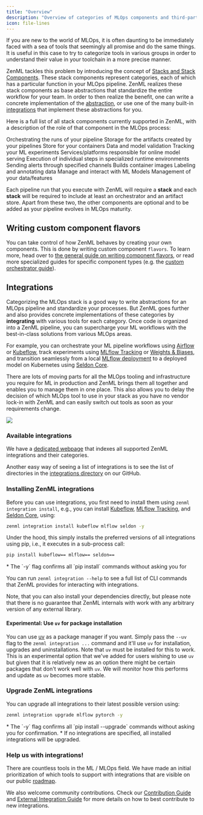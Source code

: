 ```yaml
---
title: "Overview"
description: "Overview of categories of MLOps components and third-party integrations."
icon: file-lines
---
```


If you are new to the world of MLOps, it is often daunting to be immediately faced with a sea of tools that seemingly all promise and do the same things. It is useful in this case to try to categorize tools in various groups in order to understand their value in your toolchain in a more precise manner.

ZenML tackles this problem by introducing the concept of [Stacks and Stack Components](/user-guide/guides/production-guide/understand-stacks). These stack components represent categories, each of which has a particular function in your MLOps pipeline. ZenML realizes these stack components as base abstractions that standardize the entire workflow for your team. In order to then realize the benefit, one can write a concrete implementation of the [abstraction](/stack-components/stack-deployment/implement-a-custom-stack-component), or use one of the many built-in [integrations](/stack-components/component-guide) that implement these abstractions for you.

Here is a full list of all stack components currently supported in ZenML, with a description of the role of that component in the MLOps process:

<CardGroup cols={3}>
<Card title="Orchestrator" icon="sitemap" href="/stack-components/orchestrators">
 Orchestrating the runs of your pipeline
 </Card>
 <Card title="Artifact Store" icon="box-archive" href="/stack-components/artifact-stores">
  Storage for the artifacts created by your pipelines
  </Card>
  <Card title="Container Registry" icon="docker" href="/stack-components/container-registries">
   Store for your containers
   </Card>
  <Card title="Data Validator" icon="check-double" href="/stack-components/data-validators">
  Data and model validation
  </Card>
  <Card title="Experiment Tracker" icon="flask" href="/stack-components/experiment-trackers">
  Tracking your ML experiments
  </Card> <Card title="Model Deployer" icon="rocket" href="/stack-components/model-deployers">
  Services/platforms responsible for online model serving
  </Card>
  <Card title="Step Operator" icon="gear" href="/stack-components/step-operators">
  Execution of individual steps in specialized runtime environments
  </Card>
  <Card title="Alerter" icon="bell" href="/stack-components/alerters">
   Sending alerts through specified channels
  </Card> <Card title="Image Builder" icon="image" href="/stack-components/image-builders">
  Builds container images
  </Card> <Card title="Annotator" icon="tags" href="/stack-components/annotators">
  Labeling and annotating data
  </Card>
  <Card title="Model Registry" icon="database" href="/stack-components/model-registries">
  Manage and interact with ML Models
  </Card>
   <Card title="Feature Store" icon="layer-group" href="/stack-components/feature-stores">
   Management of your data/features
    </Card>
</CardGroup>

Each pipeline run that you execute with ZenML will require a **stack** and each **stack** will be required to include at least an orchestrator and an artifact store. Apart from these two, the other components are optional and to be added as your pipeline evolves in MLOps maturity.

## Writing custom component flavors

You can take control of how ZenML behaves by creating your own components. This is done by writing custom component `flavors`. To learn more, head over to [the general guide on writing component flavors](/stack-components/stack-deployment/implement-a-custom-stack-component), or read more specialized guides for specific component types (e.g. the [custom orchestrator guide](/stack-components/orchestrators/custom)).

## Integrations

Categorizing the MLOps stack is a good way to write abstractions for an MLOps pipeline and standardize your processes. But ZenML goes further and also provides concrete implementations of these categories by **integrating** with various tools for each category. Once code is organized into a ZenML pipeline, you can supercharge your ML workflows with the best-in-class solutions from various MLOps areas.

For example, you can orchestrate your ML pipeline workflows using [Airflow](/stack-components/orchestrators/airflow) or [Kubeflow](/stack-components/orchestrators/kubeflow), track experiments using [MLflow Tracking](/stack-components/experiment-trackers/mlflow) or [Weights & Biases](/stack-components/experiment-trackers/wandb), and transition seamlessly from a local [MLflow deployment](/stack-components/model-deployers/mlflow) to a deployed model on Kubernetes using [Seldon Core](/stack-components/model-deployers/seldon).

There are lots of moving parts for all the MLOps tooling and infrastructure you require for ML in production and ZenML brings them all together and enables you to manage them in one place. This also allows you to delay the decision of which MLOps tool to use in your stack as you have no vendor lock-in with ZenML and can easily switch out tools as soon as your requirements change.

<Frame caption="ZenML is the glue">
  <img src="/_assets/stack-components/stack-components-1.avif"/>
</Frame>


### Available integrations

We have a [dedicated webpage](https://zenml.io/integrations) that indexes all supported ZenML integrations and their categories.

Another easy way of seeing a list of integrations is to see the list of directories in the [integrations directory](https://github.com/zenml-io/zenml/tree/main/src/zenml/integrations) on our GitHub.

### Installing ZenML integrations

Before you can use integrations, you first need to install them using `zenml integration install`, e.g., you can install [Kubeflow](/stack-components/orchestrators/kubeflow), [MLflow Tracking](/stack-components/experiment-trackers/mlflow), and [Seldon Core](/stack-components/model-deployers/seldon), using:

```bash
zenml integration install kubeflow mlflow seldon -y
```

Under the hood, this simply installs the preferred versions of all integrations using pip, i.e., it executes in a sub-process call:

```bash
pip install kubeflow== mlflow== seldon==
```

<Info>
* The `-y` flag confirms all `pip install` commands without asking you for

You can run `zenml integration --help` to see a full list of CLI commands that ZenML provides for interacting with integrations.
</Info>

Note, that you can also install your dependencies directly, but please note that there is no guarantee that ZenML internals with work with any arbitrary version of any external library.

#### Experimental: Use `uv` for package installation

You can use [uv](https://github.com/astral-sh/uv) as a package manager if you want. Simply pass the `--uv` flag to the `zenml integration ...` command and it'll use `uv` for installation, upgrades and uninstallations. Note that `uv` must be installed for this to work. This is an experimental option that we've added for users wishing to use `uv` but given that it is relatively new as an option there might be certain packages that don't work well with `uv`. We will monitor how this performs and update as `uv` becomes more stable.

### Upgrade ZenML integrations

You can upgrade all integrations to their latest possible version using:

```bash
zenml integration upgrade mlflow pytorch -y
```

<Info>
* The `-y` flag confirms all `pip install --upgrade` commands without asking you for confirmation.
* If no integrations are specified, all installed integrations will be upgraded.
</Info>

### Help us with integrations!

There are countless tools in the ML / MLOps field. We have made an initial prioritization of which tools to support with integrations that are visible on our public [roadmap](https://zenml.io/roadmap).

We also welcome community contributions. Check our [Contribution Guide](https://github.com/zenml-io/zenml/blob/main/CONTRIBUTING.md) and [External Integration Guide](https://github.com/zenml-io/zenml/blob/main/src/zenml/integrations/README.md) for more details on how to best contribute to new integrations.

